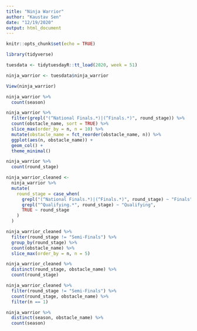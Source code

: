 ```yaml
---
title: "Ninja Warrior"
author: "Kaustav Sen"
date: "12/19/2020"
output: html_document
---
```


```r
knitr::opts_chunk$set(echo = TRUE)
```

```r
library(tidyverse)
```

```r
tuesdata <- tidytuesdayR::tt_load(2020, week = 51)

ninja_warrior <- tuesdata$ninja_warrior
```

```r
View(ninja_warrior)
```

```r
ninja_warrior %>% 
  count(season)
```

```r
ninja_warrior %>% 
  filter(grepl("(^National Finals.*)|(^Finals.*)", round_stage)) %>% 
  count(obstacle_name, sort = TRUE) %>% 
  slice_max(order_by = n, n = 10) %>% 
  mutate(obstacle_name = fct_reorder(obstacle_name, n)) %>% 
  ggplot(aes(n, obstacle_name)) +
  geom_col() +
  theme_minimal()
```

```r
ninja_warrior %>% 
  count(round_stage)
```

```r
ninja_warrior_cleaned <- 
  ninja_warrior %>% 
  mutate(
    round_stage = case_when(
      grepl("(^National Finals.*)|(^Finals.*)", round_stage) ~ "Finals",
      grepl("^Qualifying.*", round_stage) ~ "Qualifying",
      TRUE ~ round_stage
    )
  ) 
```

```r
ninja_warrior_cleaned %>% 
  filter(round_stage != "Semi-Finals") %>% 
  group_by(round_stage) %>% 
  count(obstacle_name) %>%
  slice_max(order_by = n, n = 5)
```

```r
ninja_warrior_cleaned %>% 
  distinct(round_stage, obstacle_name) %>% 
  count(round_stage)
```

```r
ninja_warrior_cleaned %>% 
  filter(round_stage != "Semi-Finals") %>%
  count(round_stage, obstacle_name) %>% 
  filter(n == 1)
```

```r
ninja_warrior %>% 
  distinct(season, obstacle_name) %>% 
  count(season)
```

